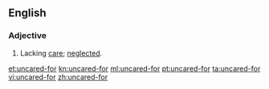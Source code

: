 ==English==
===Adjective===
{{en-adj}}
# Lacking [[care]]; [[neglected]].

[[et:uncared-for]]
[[kn:uncared-for]]
[[ml:uncared-for]]
[[pt:uncared-for]]
[[ta:uncared-for]]
[[vi:uncared-for]]
[[zh:uncared-for]]